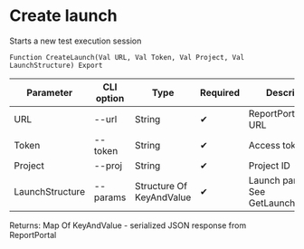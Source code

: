 ﻿---
sidebar_position: 1
description: Create launch and other functions to work with ReportPortal in the Open Integration Package, a free open-source integration library for 1C:Enterprise 8, OneScript and CLI
keywords: [1C, 1С, 1С:Enterprise, 1С:Enterprise 8.3, API, Integration, Services, Exchange, OneScript, CLI, ReportPortal]
---


# Create launch
 Starts a new test execution session



`Function CreateLaunch(Val URL, Val Token, Val Project, Val LaunchStructure) Export`

  | Parameter | CLI option | Type | Required | Description |
  |-|-|-|-|-|
  | URL | --url | String | &#x2714; | ReportPortal server URL |
  | Token | --token | String | &#x2714; | Access token |
  | Project | --proj | String | &#x2714; | Project ID |
  | LaunchStructure | --params | Structure Of KeyAndValue | &#x2714; | Launch parameters. See GetLaunchStructure |

  
  Returns:  Map Of KeyAndValue - serialized JSON response from ReportPortal

<br/>




 




